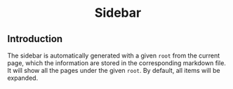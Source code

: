 ---
---

<h1 align="center">Sidebar</h1>


<Alert type="warning" message="Out of date" closeable={true} />

## Introduction

The sidebar is automatically generated with a given `root` from the current page, which the information are stored in the corresponding markdown file. It will show all the pages under the given `root`. By default, all items will be expanded.
